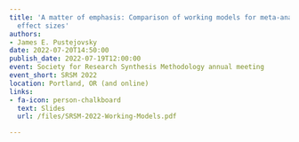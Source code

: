 ```yaml
---
title: 'A matter of emphasis: Comparison of working models for meta-analysis of dependent
  effect sizes'
authors:
- James E. Pustejovsky
date: 2022-07-20T14:50:00
publish_date: 2022-07-19T12:00:00
event: Society for Research Synthesis Methodology annual meeting
event_short: SRSM 2022
location: Portland, OR (and online)
links:
- fa-icon: person-chalkboard
  text: Slides
  url: /files/SRSM-2022-Working-Models.pdf

---
```




